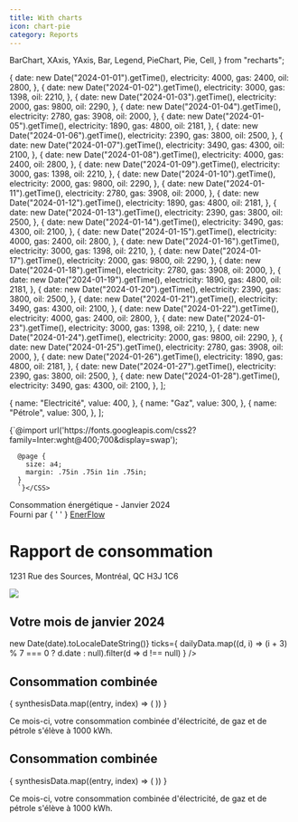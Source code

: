 ```yaml
---
title: With charts
icon: chart-pie
category: Reports
---
```


  BarChart,
  XAxis,
  YAxis,
  Bar,
  Legend,
  PieChart,
  Pie,
  Cell,
} from "recharts";

  {
    date: new Date("2024-01-01").getTime(),
    electricity: 4000,
    gas: 2400,
    oil: 2800,
  },
  {
    date: new Date("2024-01-02").getTime(),
    electricity: 3000,
    gas: 1398,
    oil: 2210,
  },
  {
    date: new Date("2024-01-03").getTime(),
    electricity: 2000,
    gas: 9800,
    oil: 2290,
  },
  {
    date: new Date("2024-01-04").getTime(),
    electricity: 2780,
    gas: 3908,
    oil: 2000,
  },
  {
    date: new Date("2024-01-05").getTime(),
    electricity: 1890,
    gas: 4800,
    oil: 2181,
  },
  {
    date: new Date("2024-01-06").getTime(),
    electricity: 2390,
    gas: 3800,
    oil: 2500,
  },
  {
    date: new Date("2024-01-07").getTime(),
    electricity: 3490,
    gas: 4300,
    oil: 2100,
  },
  {
    date: new Date("2024-01-08").getTime(),
    electricity: 4000,
    gas: 2400,
    oil: 2800,
  },
  {
    date: new Date("2024-01-09").getTime(),
    electricity: 3000,
    gas: 1398,
    oil: 2210,
  },
  {
    date: new Date("2024-01-10").getTime(),
    electricity: 2000,
    gas: 9800,
    oil: 2290,
  },
  {
    date: new Date("2024-01-11").getTime(),
    electricity: 2780,
    gas: 3908,
    oil: 2000,
  },
  {
    date: new Date("2024-01-12").getTime(),
    electricity: 1890,
    gas: 4800,
    oil: 2181,
  },
  {
    date: new Date("2024-01-13").getTime(),
    electricity: 2390,
    gas: 3800,
    oil: 2500,
  },
  {
    date: new Date("2024-01-14").getTime(),
    electricity: 3490,
    gas: 4300,
    oil: 2100,
  },
  {
    date: new Date("2024-01-15").getTime(),
    electricity: 4000,
    gas: 2400,
    oil: 2800,
  },
  {
    date: new Date("2024-01-16").getTime(),
    electricity: 3000,
    gas: 1398,
    oil: 2210,
  },
  {
    date: new Date("2024-01-17").getTime(),
    electricity: 2000,
    gas: 9800,
    oil: 2290,
  },
  {
    date: new Date("2024-01-18").getTime(),
    electricity: 2780,
    gas: 3908,
    oil: 2000,
  },
  {
    date: new Date("2024-01-19").getTime(),
    electricity: 1890,
    gas: 4800,
    oil: 2181,
  },
  {
    date: new Date("2024-01-20").getTime(),
    electricity: 2390,
    gas: 3800,
    oil: 2500,
  },
  {
    date: new Date("2024-01-21").getTime(),
    electricity: 3490,
    gas: 4300,
    oil: 2100,
  },
  {
    date: new Date("2024-01-22").getTime(),
    electricity: 4000,
    gas: 2400,
    oil: 2800,
  },
  {
    date: new Date("2024-01-23").getTime(),
    electricity: 3000,
    gas: 1398,
    oil: 2210,
  },
  {
    date: new Date("2024-01-24").getTime(),
    electricity: 2000,
    gas: 9800,
    oil: 2290,
  },
  {
    date: new Date("2024-01-25").getTime(),
    electricity: 2780,
    gas: 3908,
    oil: 2000,
  },
  {
    date: new Date("2024-01-26").getTime(),
    electricity: 1890,
    gas: 4800,
    oil: 2181,
  },
  {
    date: new Date("2024-01-27").getTime(),
    electricity: 2390,
    gas: 3800,
    oil: 2500,
  },
  {
    date: new Date("2024-01-28").getTime(),
    electricity: 3490,
    gas: 4300,
    oil: 2100,
  },
];

  {
    name: "Electricité",
    value: 400,
  },
  {
    name: "Gaz",
    value: 300,
  },
  {
    name: "Pétrole",
    value: 300,
  },
];

<Tailwind>
  <CSS>{`@import url('https://fonts.googleapis.com/css2?family=Inter:wght@400;700&display=swap');

      @page {
        size: a4;
        margin: .75in .75in 1in .75in;
      }
      `}</CSS>

  <main className="text-slate-800 font-[inter]">
    <PageBottom>
      <div className="text-xs text-slate-400 border-t border-t-slate-300 py-4 mt-4 flex border-b border-b-slate-300">
        <div>Consommation énergétique - Janvier 2024</div>
        <div className="flex-grow" />
        <div>
          Fourni par
          { ' ' }
          <a href="https://www.enerflow.ai/" target="_blank" className="underline underline-offset-2 ">
            EnerFlow
          </a>
        </div>
      </div>
    </PageBottom>
    <div className="flex items-center pb-6 mb-6 border-b">
      <div className="flex-grow">
        <h1 className="font-bold text-2xl">Rapport de consommation</h1>
        <p className="text-slate-500 ">1231 Rue des Sources, Montréal, QC H3J 1C6</p>
      </div>
      <img src="https://framerusercontent.com/images/UM8IiaGXuEviaIXCXI1zvRJYd2k.svg" className="h-12 block" />
    </div>
    <div className="my-6">
      <h2 className="mb-6">Votre mois de janvier 2024</h2>
      <BarChart width={730} height={250} data={dailyData} margin={{
        top: 20,
        left: 10,
        right: 10,
      }} style={{
        width: "100%",
        height: "auto",
      }}>
        <XAxis axisLine={false} dataKey="date" type="number" scale="time" domain={[
          new Date("2024-01-01").getTime(),
          new Date("2024-01-14").getTime()
        ]} tickFormatter={(date) => new Date(date).toLocaleDateString()} ticks={
          dailyData.map((d, i) => (i + 3) % 7 === 0 ? d.date : null).filter(d => d !== null)
        } />
        <Bar barSize={13} dataKey="electricity" fill="#fcd656" stroke="#fcd656" stackId="1" legendType="line" name="Electricité" />
        <Bar barSize={13} dataKey="gas" fill="#ec6666" stroke="#ec6666" stackId="1" legendType="line" name="Gaz" />
        <Bar barSize={13} dataKey="oil" fill="#1479d4" stroke="#1479d4" stackId="1" legendType="line" name="Pétrole" />
      </BarChart>
    </div>
    <div className="flex -mx-4">
      <div className="basis-0 flex-grow m-4 bg-slate-100 rounded-xl p-6">
        <h2 className="text-xl font-bold">Consommation combinée</h2>
        <PieChart width={300} height={160} className="my-6" style={{
        width: "100%",
        height: "auto",
      }}>
          <Pie
            cx="50%"
            cy="100%"
            outerRadius={115}
            startAngle={180}
            endAngle={0}
            label
            data={synthesisData}
            dataKey="value"
          >
          {
            synthesisData.map((entry, index) => (
              <Cell key={`cell-${index}`} fill={index === 0 ? "#fcd656" : index === 1 ? "#ec6666" : "#1479d4"} />
            ))
          }
          </Pie>
        </PieChart>
        <p>
          Ce mois-ci, votre consommation combinée d'électricité, de gaz et de pétrole s'élève à 1000 kWh.
        </p>
      </div>
      <div className="basis-0 flex-grow m-4 bg-slate-100 rounded-xl p-6">
        <h2 className="text-xl font-bold">Consommation combinée</h2>
        <PieChart width={300} height={160} className="my-6" style={{
        width: "100%",
        height: "auto",
      }}>
          <Pie
            cx="50%"
            cy="100%"
            outerRadius={115}
            startAngle={180}
            endAngle={0}
            label
            data={synthesisData}
            dataKey="value"
          >
          {
            synthesisData.map((entry, index) => (
              <Cell key={`cell-${index}`} fill={index === 0 ? "#fcd656" : index === 1 ? "#ec6666" : "#1479d4"} />
            ))
          }
          </Pie>
        </PieChart>
        <p>
          Ce mois-ci, votre consommation combinée d'électricité, de gaz et de pétrole s'élève à 1000 kWh.
        </p>
      </div>
    </div>
  </main>
</Tailwind>
